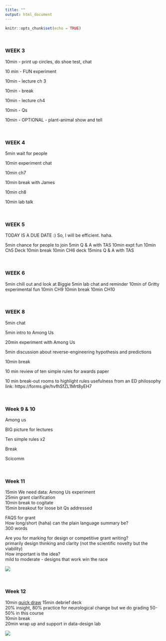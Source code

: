 ```yaml
---
title: ""
output: html_document
---
```


```r
knitr::opts_chunk$set(echo = TRUE)
```

<br>  

### WEEK 3
10min - print up circles, do shoe test, chat

10 min - FUN experiment

10min - lecture ch 3

10min - break

10min - lecture ch4

10min - Qs

10min - OPTIONAL - plant-animal show and tell


<br>  

### WEEK 4
5min wait for people

10min experiment chat

10min ch7

10min break with James

10min ch8

10min lab talk


<br>  

### WEEK 5
TODAY IS A DUE DATE :)
So, I will be efficient. haha.

5min chance for people to join
5min Q & A with TAS
10min expt fun
10min Ch5 Deck
10min break
10min CH6 deck
15mins Q & A with TAS

<br>  

### WEEK 6
5min chill out and look at Biggie
5min lab chat and reminder
10min of Gritty experimental fun
10min CH9
10min break
10min CH10

<br>  

### WEEK 8
5min chat

5min intro to Among Us

20min experiment  with Among Us

5min discussion about reverse-engineering hypothesis and predictions

10min break

10 min review of ten simple rules for awards paper

10 min break-out rooms to highlight rules usefulness from an ED philosophy
link: https://forms.gle/hvfhSfZL1Mrt8yEH7

<br>  

### Week 9 & 10
Among us

BIG picture for lectures

Ten simple rules x2

Break

Scicomm

<br>  

### Week 11
15min We need data: Among Us experiment  
25min grant clarification  
10min break to cogitate    
15min breakout for loose bit Qs addressed  

FAQS for grant  
How long/short (haha) can the plain language summary be?  
300 words    

Are you for marking for design or competitive grant writing?  
primarily design thinking and clarity (not the scientific novelty but the viability)    
How important is the idea?  
mild to moderate - designs that work win the race   



![](./hanging.jpg)

<br>  

### Week 12

10min [quick draw](https://quickdraw.withgoogle.com)
15min debrief deck  
20% insight, 80% practice for neurological change but we do grading 50-50% in this course  
10min break  
20min wrap up and support in data-design lab  

![](./the_child.jpeg)












